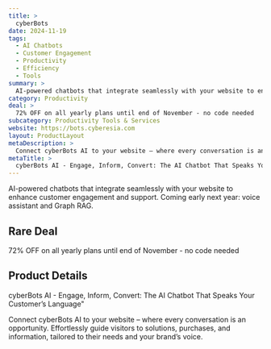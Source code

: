 ```yaml
---
title: >
  cyberBots
date: 2024-11-19
tags:
  - AI Chatbots
  - Customer Engagement
  - Productivity
  - Efficiency
  - Tools
summary: >
  AI-powered chatbots that integrate seamlessly with your website to enhance customer engagement and support. Coming early next year: voice assistant and Graph RAG.
category: Productivity
deal: >
  72% OFF on all yearly plans until end of November - no code needed
subcategory: Productivity Tools & Services
website: https://bots.cyberesia.com
layout: ProductLayout
metaDescription: >
  Connect cyberBots AI to your website – where every conversation is an opportunity. Effortlessly guide visitors to solutions, purchases, and information, tailored to their needs and your brand’s voice.
metaTitle: >
  cyberBots AI - Engage, Inform, Convert: The AI Chatbot That Speaks Your Customer’s Language"
---
```

AI-powered chatbots that integrate seamlessly with your website to enhance customer engagement and support. Coming early next year: voice assistant and Graph RAG.

## Rare Deal

72% OFF on all yearly plans until end of November - no code needed

## Product Details
cyberBots AI - Engage, Inform, Convert: The AI Chatbot That Speaks Your Customer’s Language"

Connect cyberBots AI to your website – where every conversation is an opportunity. Effortlessly guide visitors to solutions, purchases, and information, tailored to their needs and your brand’s voice.
